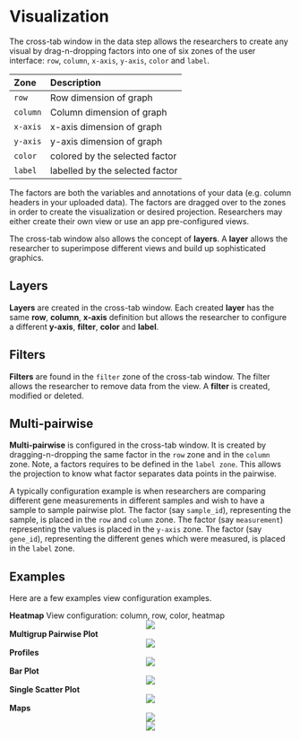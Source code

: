 # Visualization

The cross-tab window in the data step allows the researchers to create any visual by drag-n-dropping factors into one of six zones of the user interface: `row`, `column`, `x-axis`, `y-axis`, `color` and `label`.

Zone   | Description |
:----- | :------- |
`row`    | Row dimension of graph|
`column`  | Column dimension of graph|
`x-axis` | x-axis dimension of graph|
`y-axis`  | y-axis dimension of graph|
`color` | colored by the selected factor|
`label`  | labelled by the selected factor|

The factors are both the variables and annotations of your data (e.g. column headers in your uploaded data). The factors are dragged over to the zones in order to create the visualization or desired projection. Researchers may either create their own view or use an app pre-configured views. 

The cross-tab window also allows the concept of __layers__. A __layer__ allows the researcher to superimpose different views and build up sophisticated graphics. 

## Layers

__Layers__ are created in the cross-tab window. Each created __layer__ has the same __row__, __column__, __x-axis__ definition but allows the researcher to configure a different __y-axis__, __filter__, __color__ and __label__. 

## Filters

__Filters__ are found in the `filter` zone of the cross-tab window. The filter allows the researcher to remove data from the view. A __filter__ is created, modified or deleted.

## Multi-pairwise

__Multi-pairwise__ is configured in the cross-tab window. It is created by dragging-n-dropping the same factor in the ``row`` zone and in the ``column`` zone. Note, a factors requires to be defined in the ``label zone``. This allows the projection to know what factor separates data points in the pairwise. 

A typically configuration example is when researchers are comparing different gene measurements in different samples and wish to have a sample to sample pairwise plot. The factor (say `sample_id`), representing the sample, is placed in the `row` and `column` zone. The factor (say `measurement`) representing the values is placed in the `y-axis` zone. The factor (say `gene_id`), representing the different genes which were measured, is placed in the `label` zone.


## Examples

Here are a few examples view configuration examples.

__Heatmap__
View configuration: column, row, color, heatmap
<center> ![](images/heatmap.png) </center>

__Multigrup Pairwise Plot__
<center> ![](images/pairwise.png) </center>

__Profiles__
<center> ![](images/geo.png) </center>

__Bar Plot__
<center> ![](images/debt.png) </center>

__Single Scatter Plot__
<center> ![](images/geo.png) </center>

__Maps__
<center> ![](images/ireland.png) </center>


<center>![](images\visual1.png)</center>
